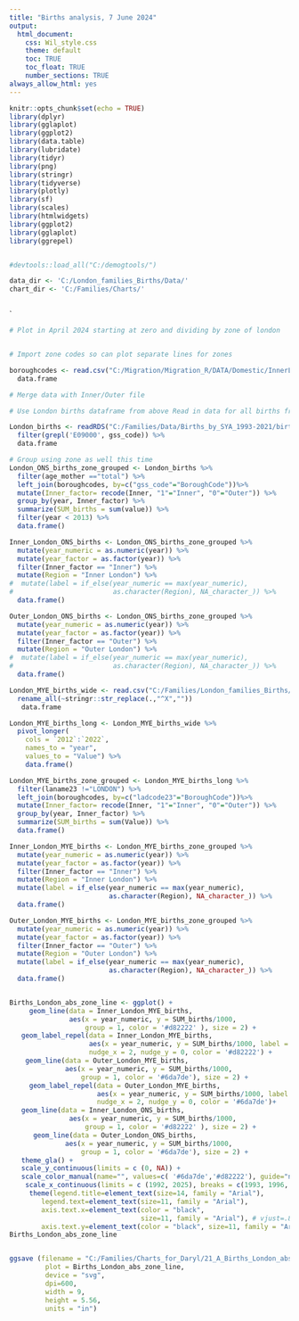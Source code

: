 ```yaml
---
title: "Births analysis, 7 June 2024"
output: 
  html_document:
    css: Wil_style.css
    theme: default
    toc: TRUE
    toc_float: TRUE
    number_sections: TRUE
always_allow_html: yes
---
```


```r

knitr::opts_chunk$set(echo = TRUE)
library(dplyr)
library(gglaplot)
library(ggplot2)
library(data.table)
library(lubridate)
library(tidyr)
library(png)
library(stringr)
library(tidyverse)
library(plotly)
library(sf)
library(scales)
library(htmlwidgets)
library(ggplot2)
library(gglaplot)
library(ggrepel)


#devtools::load_all("C:/demogtools/")

data_dir <- 'C:/London_families_Births/Data/'
chart_dir <- 'C:/Families/Charts/'



```
`

```r

# Plot in April 2024 starting at zero and dividing by zone of london


# Import zone codes so can plot separate lines for zones

boroughcodes <- read.csv("C:/Migration/Migration_R/DATA/Domestic/InnerLondon.csv") %>%   
  data.frame

# Merge data with Inner/Outer file

# Use London births dataframe from above Read in data for all births from 1993 to 2021

London_births <- readRDS("C:/Families/Data/Births_by_SYA_1993-2021/births_calendar_year_age_mother_lad.rds") %>%  
  filter(grepl('E09000', gss_code)) %>%
  data.frame

# Group using zone as well this time
London_ONS_births_zone_grouped <- London_births %>%
  filter(age_mother =="total") %>%
  left_join(boroughcodes, by=c("gss_code"="BoroughCode"))%>% 
  mutate(Inner_factor= recode(Inner, "1"="Inner", "0"="Outer")) %>%
  group_by(year, Inner_factor) %>% 
  summarize(SUM_births = sum(value)) %>%
  filter(year < 2013) %>%
  data.frame()

Inner_London_ONS_births <- London_ONS_births_zone_grouped %>%
  mutate(year_numeric = as.numeric(year)) %>%
  mutate(year_factor = as.factor(year)) %>%
  filter(Inner_factor == "Inner") %>%
  mutate(Region = "Inner London") %>%   
#  mutate(label = if_else(year_numeric == max(year_numeric), 
#                         as.character(Region), NA_character_)) %>%
  data.frame()

Outer_London_ONS_births <- London_ONS_births_zone_grouped %>%
  mutate(year_numeric = as.numeric(year)) %>%
  mutate(year_factor = as.factor(year)) %>%
  filter(Inner_factor == "Outer") %>%
  mutate(Region = "Outer London") %>%   
#  mutate(label = if_else(year_numeric == max(year_numeric), 
#                         as.character(Region), NA_character_)) %>%
  data.frame()

London_MYE_births_wide <- read.csv("C:/Families/London_families_Births/DATA/London_Boroughs_births_2012 to 2022_fromMYA.csv") %>%  
  rename_all(~stringr::str_replace(.,"^X",""))
   data.frame

London_MYE_births_long <- London_MYE_births_wide %>% 
  pivot_longer(
    cols = `2012`:`2022`, 
    names_to = "year",
    values_to = "Value") %>%
    data.frame()

London_MYE_births_zone_grouped <- London_MYE_births_long %>%
  filter(laname23 !="LONDON") %>%
  left_join(boroughcodes, by=c("ladcode23"="BoroughCode"))%>% 
  mutate(Inner_factor= recode(Inner, "1"="Inner", "0"="Outer")) %>%
  group_by(year, Inner_factor) %>% 
  summarize(SUM_births = sum(Value)) %>%
  data.frame()

Inner_London_MYE_births <- London_MYE_births_zone_grouped %>%
  mutate(year_numeric = as.numeric(year)) %>%
  mutate(year_factor = as.factor(year)) %>%
  filter(Inner_factor == "Inner") %>%
  mutate(Region = "Inner London") %>%   
  mutate(label = if_else(year_numeric == max(year_numeric), 
                         as.character(Region), NA_character_)) %>%
  data.frame()

Outer_London_MYE_births <- London_MYE_births_zone_grouped %>%
  mutate(year_numeric = as.numeric(year)) %>%
  mutate(year_factor = as.factor(year)) %>%
  filter(Inner_factor == "Outer") %>%
  mutate(Region = "Outer London") %>%   
  mutate(label = if_else(year_numeric == max(year_numeric), 
                         as.character(Region), NA_character_)) %>%
  data.frame()


Births_London_abs_zone_line <- ggplot() +
     geom_line(data = Inner_London_MYE_births, 
               aes(x = year_numeric, y = SUM_births/1000, 
                   group = 1, color = '#d82222' ), size = 2) +
   geom_label_repel(data = Inner_London_MYE_births, 
                    aes(x = year_numeric, y = SUM_births/1000, label = label), 
                    nudge_x = 2, nudge_y = 0, color = '#d82222') +
    geom_line(data = Outer_London_MYE_births, 
              aes(x = year_numeric, y = SUM_births/1000,  
                  group = 1, color = '#6da7de'), size = 2) +
     geom_label_repel(data = Outer_London_MYE_births, 
                      aes(x = year_numeric, y = SUM_births/1000, label = label), 
                      nudge_x = 2, nudge_y = 0, color = '#6da7de')+
   geom_line(data = Inner_London_ONS_births, 
               aes(x = year_numeric, y = SUM_births/1000, 
                   group = 1, color = '#d82222' ), size = 2) +
      geom_line(data = Outer_London_ONS_births, 
              aes(x = year_numeric, y = SUM_births/1000,  
                  group = 1, color = '#6da7de'), size = 2) +
   theme_gla() +
   scale_y_continuous(limits = c (0, NA)) +
   scale_color_manual(name="", values=c( '#6da7de','#d82222'), guide="none") +
    scale_x_continuous(limits = c (1992, 2025), breaks = c(1993, 1996, 1999, 2002, 2005, 2008, 2011, 2014, 2017, 2020, 2022)) +
     theme(legend.title=element_text(size=14, family = "Arial"),
        legend.text=element_text(size=11, family = "Arial"),
        axis.text.x=element_text(color = "black", 
                                 size=11, family = "Arial"), # vjust=.8, hjust=0.8, angle = 45
        axis.text.y=element_text(color = "black", size=11, family = "Arial")) 
Births_London_abs_zone_line


ggsave (filename = "C:/Families/Charts_for_Daryl/21_A_Births_London_abs_line_zero.svg",
         plot = Births_London_abs_zone_line,
         device = "svg",
         dpi=600,
         width = 9,
         height = 5.56,
         units = "in")

```

